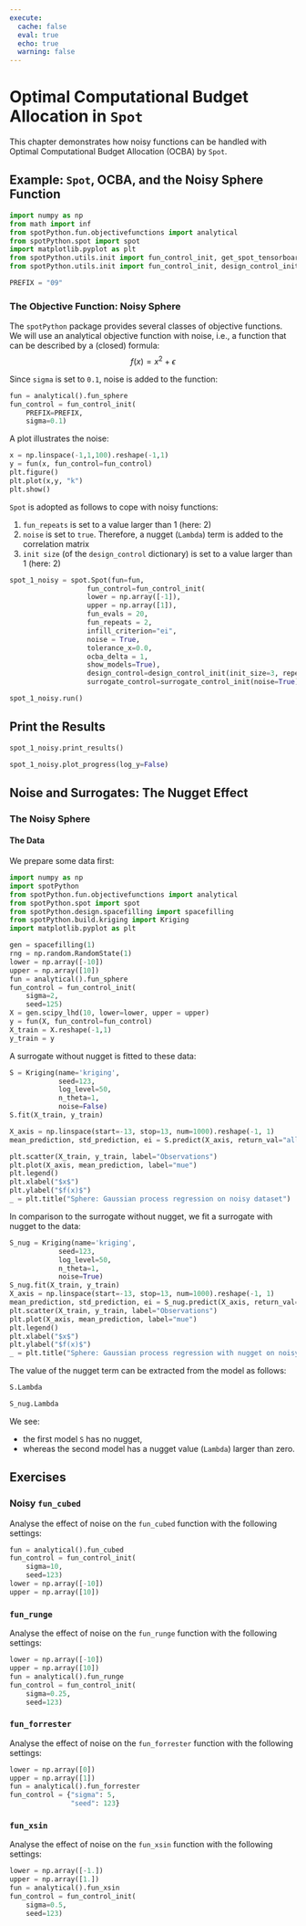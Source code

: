 ```yaml
---
execute:
  cache: false
  eval: true
  echo: true
  warning: false
---
```


# Optimal Computational Budget Allocation in `Spot` {#sec-ocba}

This chapter demonstrates how noisy functions can be handled with Optimal Computational Budget Allocation (OCBA) by `Spot`.

## Example: `Spot`, OCBA,  and the Noisy Sphere Function

```python
import numpy as np
from math import inf
from spotPython.fun.objectivefunctions import analytical
from spotPython.spot import spot
import matplotlib.pyplot as plt
from spotPython.utils.init import fun_control_init, get_spot_tensorboard_path
from spotPython.utils.init import fun_control_init, design_control_init, surrogate_control_init

PREFIX = "09"

```

### The Objective Function: Noisy Sphere

The `spotPython` package provides several classes of objective functions. We will use an analytical objective function with noise, i.e., a function that can be described by a (closed) formula:
   $$f(x) = x^2 + \epsilon$$

Since `sigma` is set to `0.1`, noise is added to the function:

```python
fun = analytical().fun_sphere
fun_control = fun_control_init(
    PREFIX=PREFIX,
    sigma=0.1)
```

A plot illustrates the noise:

```python
x = np.linspace(-1,1,100).reshape(-1,1)
y = fun(x, fun_control=fun_control)
plt.figure()
plt.plot(x,y, "k")
plt.show()
```

`Spot` is adopted as follows to cope with noisy functions:

  1. `fun_repeats` is set to a value larger than 1 (here: 2)
  2. `noise` is set to `true`. Therefore, a nugget (`Lambda`) term is added to the correlation matrix
  3.  `init size` (of the `design_control` dictionary) is set to a value larger than 1 (here: 2)

```python
spot_1_noisy = spot.Spot(fun=fun,
                   fun_control=fun_control_init( 
                   lower = np.array([-1]),
                   upper = np.array([1]),
                   fun_evals = 20,
                   fun_repeats = 2,
                   infill_criterion="ei",
                   noise = True,
                   tolerance_x=0.0,
                   ocba_delta = 1,                   
                   show_models=True),
                   design_control=design_control_init(init_size=3, repeats=2),
                   surrogate_control=surrogate_control_init(noise=True))
```

```python
spot_1_noisy.run()
```

## Print the Results

```python
spot_1_noisy.print_results()
```

```python
spot_1_noisy.plot_progress(log_y=False)
```

## Noise and Surrogates: The Nugget Effect

### The Noisy Sphere

#### The Data

We prepare some data first:

```python
import numpy as np
import spotPython
from spotPython.fun.objectivefunctions import analytical
from spotPython.spot import spot
from spotPython.design.spacefilling import spacefilling
from spotPython.build.kriging import Kriging
import matplotlib.pyplot as plt

gen = spacefilling(1)
rng = np.random.RandomState(1)
lower = np.array([-10])
upper = np.array([10])
fun = analytical().fun_sphere
fun_control = fun_control_init(    
    sigma=2,
    seed=125)
X = gen.scipy_lhd(10, lower=lower, upper = upper)
y = fun(X, fun_control=fun_control)
X_train = X.reshape(-1,1)
y_train = y
```

A surrogate without nugget is fitted to these data:

```python
S = Kriging(name='kriging',
            seed=123,
            log_level=50,
            n_theta=1,
            noise=False)
S.fit(X_train, y_train)

X_axis = np.linspace(start=-13, stop=13, num=1000).reshape(-1, 1)
mean_prediction, std_prediction, ei = S.predict(X_axis, return_val="all")

plt.scatter(X_train, y_train, label="Observations")
plt.plot(X_axis, mean_prediction, label="mue")
plt.legend()
plt.xlabel("$x$")
plt.ylabel("$f(x)$")
_ = plt.title("Sphere: Gaussian process regression on noisy dataset")
```

In comparison to the surrogate without nugget, we fit a surrogate with nugget to the data:

```python
S_nug = Kriging(name='kriging',
            seed=123,
            log_level=50,
            n_theta=1,
            noise=True)
S_nug.fit(X_train, y_train)
X_axis = np.linspace(start=-13, stop=13, num=1000).reshape(-1, 1)
mean_prediction, std_prediction, ei = S_nug.predict(X_axis, return_val="all")
plt.scatter(X_train, y_train, label="Observations")
plt.plot(X_axis, mean_prediction, label="mue")
plt.legend()
plt.xlabel("$x$")
plt.ylabel("$f(x)$")
_ = plt.title("Sphere: Gaussian process regression with nugget on noisy dataset")
```

The value of the nugget term can be extracted from the model as follows:

```python
S.Lambda
```

```python
S_nug.Lambda
```

We see:

  * the first model `S` has no nugget, 
  * whereas the second model has a nugget value (`Lambda`) larger than zero.

## Exercises

### Noisy `fun_cubed`

Analyse the effect of noise on the `fun_cubed` function with the following settings:

```python
fun = analytical().fun_cubed
fun_control = fun_control_init(    
    sigma=10,
    seed=123)
lower = np.array([-10])
upper = np.array([10])
```

### `fun_runge`

Analyse the effect of noise on the `fun_runge` function with the following settings:

```python
lower = np.array([-10])
upper = np.array([10])
fun = analytical().fun_runge
fun_control = fun_control_init(    
    sigma=0.25,
    seed=123)
```


### `fun_forrester`

Analyse the effect of noise on the `fun_forrester` function with the following settings: 

```python
lower = np.array([0])
upper = np.array([1])
fun = analytical().fun_forrester
fun_control = {"sigma": 5,
               "seed": 123}
```


### `fun_xsin`

Analyse the effect of noise on the `fun_xsin` function with the following settings: 

```python
lower = np.array([-1.])
upper = np.array([1.])
fun = analytical().fun_xsin
fun_control = fun_control_init(    
    sigma=0.5,
    seed=123)
```



